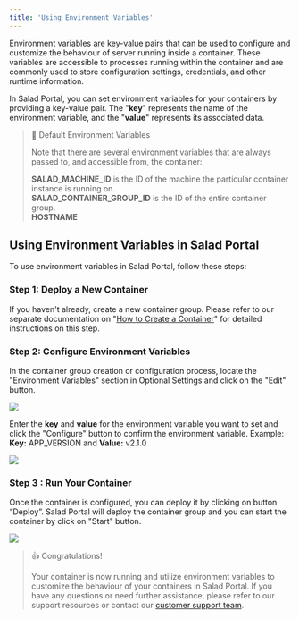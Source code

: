 ```yaml
---
title: 'Using Environment Variables'
---
```


Environment variables are key-value pairs that can be used to configure and customize the behaviour of server running
inside a container. These variables are accessible to processes running within the container and are commonly used to
store configuration settings, credentials, and other runtime information.

In Salad Portal, you can set environment variables for your containers by providing a key-value pair. The "**key**"
represents the name of the environment variable, and the "**value**" represents its associated data.

> 📘 Default Environment Variables
>
> Note that there are several environment variables that are always passed to, and accessible from, the container:
>
> **SALAD_MACHINE_ID** is the ID of the machine the particular container instance is running on.  
> **SALAD_CONTAINER_GROUP_ID** is the ID of the entire container group.  
> **HOSTNAME**

## **Using Environment Variables in Salad Portal**

To use environment variables in Salad Portal, follow these steps:

### Step 1: **Deploy a New Container**

If you haven't already, create a new container group. Please refer to our separate documentation on
"[How to Create a Container](/container-engine/deploy-containers)" for detailed instructions on this step.

### Step 2: Configure Environment Variables

In the container group creation or configuration process, locate the "Environment Variables" section in Optional
Settings and click on the "Edit" button.

<img src="/container-engine/images/0e27b45-Screenshot_2024-03-12_162642.png" />

Enter the **key** and **value** for the environment variable you want to set and click the "Configure" button to confirm
the environment variable. Example: **Key:** APP_VERSION and **Value:** v2.1.0

<img src="/container-engine/images/62befd0-image.png" />

### Step 3 : Run Your Container

Once the container is configured, you can deploy it by clicking on button “Deploy”. Salad Portal will deploy the
container group and you can start the container by click on "Start" button.

<img src="/container-engine/images/3268aa8-image.png" />

> 👍 Congratulations!
>
> Your container is now running and utilize environment variables to customize the behaviour of your containers in Salad
> Portal. If you have any questions or need further assistance, please refer to our support resources or contact our
> [customer support team](mailto:cloud@salad.com).
